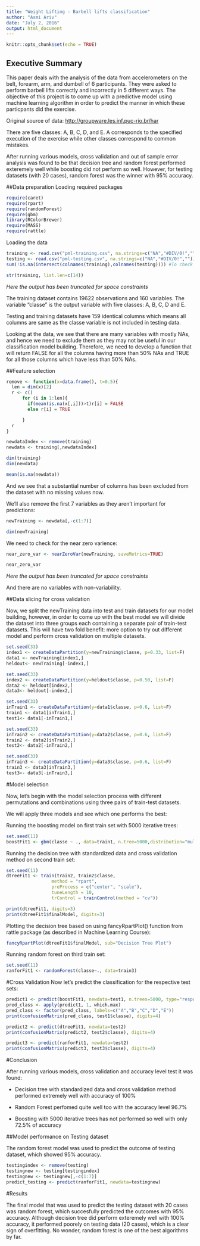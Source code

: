 ```yaml
---
title: "Weight Lifting - Barbell lifts classification"
author: "Asmi Ariv"
date: "July 2, 2016"
output: html_document
---
```


```r
knitr::opts_chunk$set(echo = TRUE)
```

## Executive Summary

This paper deals with the analysis of the data from accelerometers on the belt, forearm, arm, and dumbell of 6 participants. They were asked to perform barbell lifts correctly and incorrectly in 5 different ways. The objective of this project is to come up with a predictive model using machine learning algorithm in order to predict the manner in which these particpants did the exercise.

Original source of data: <http://groupware.les.inf.puc-rio.br/har>

There are five classes: A, B, C, D, and E. A corresponds to the specified execution of the exercise while other classes correspond to common mistakes.

After running various models, cross validation and out of sample error analysis was found to be that decision tree and random forest performed exteremely well while boosting did not perform so well. However, for testing datasets (with 20 cases), random forest was the winner with 95% accuracy.


##Data preparation
Loading required packages
```r
require(caret)
require(rpart)
require(randomForest)
require(gbm)
library(RColorBrewer)
require(MASS)
require(rattle)
```

Loading the data
```r
training <- read.csv("pml-training.csv", na.strings=c("NA","#DIV/0!",""))
testing <- read.csv("pml-testing.csv", na.strings=c("NA","#DIV/0!",""))
sum(!is.na(intersect(colnames(training),colnames(testing)))) #To check if both training and test datasets have the same columns.
```


```r
str(training, list.len=c(14))

```
*Here the output has been truncated for space constraints*


The training dataset contains 19622 observations and 160 variables. The variable "classe" is the output variable with five classes: A, B, C, D and E. 

Testing and training datasets have 159 identical columns which means all columns are same as the classe variable is not included in testing data.

Looking at the data, we see that there are many variables with mostly NAs, and
hence we need to exclude them as they may not be useful in our classification
model building. Therefore, we need to develop a function that will return 
FALSE for all the columns having more than 50% NAs and TRUE for all those columns
which have less than 50% NAs.

##Feature selection

```r
remove <- function(x=data.frame(), t=0.5){
  len = dim(x)[2]
  r <- c()
      for (i in 1:len){
        if(mean(is.na(x[,i]))>t)r[i] = FALSE
        else r[i] = TRUE

      }
  r
}

newdataIndex <- remove(training)
newdata <- training[,newdataIndex]

dim(training)
dim(newdata)

mean(is.na(newdata))
```

And we see that a substantial number of columns has been excluded from the 
dataset with no missing values now.

We'll also remove the first 7 variables as they aren't important for predictions:
```r
newTraining <- newdata[,-c(1:7)]

dim(newTraining)
```

We need to check for the near zero varience:

```r
near_zero_var <- nearZeroVar(newTraining, saveMetrics=TRUE)

near_zero_var
```
*Here the output has been truncated for space constraints*

And there are no variables with non-variability.

##Data slicing for cross validation

Now, we split the newTraining data into test and train datasets for our model 
building, however, in order to come up with the best model we will divide the dataset into three groups each containing a separate pair of train-test datasets.
This will have two fold benefit: more option to try out different model
and perform cross validation on multiple datasets.

```r

set.seed(33)
index1 <- createDataPartition(y=newTraining$classe, p=0.33, list=F)
data1 <- newTraining[index1,]
heldout<- newTraining[-index1,]

set.seed(33)
index2 <- createDataPartition(y=heldout$classe, p=0.50, list=F)
data2 <- heldout[index2,]
data3<- heldout[-index2,]

set.seed(33)
inTrain1 <- createDataPartition(y=data1$classe, p=0.6, list=F)
train1 <- data1[inTrain1,]
test1<- data1[-inTrain1,]

set.seed(33)
inTrain2 <- createDataPartition(y=data2$classe, p=0.6, list=F)
train2 <- data2[inTrain2,]
test2<- data2[-inTrain2,]

set.seed(33)
inTrain3 <- createDataPartition(y=data3$classe, p=0.6, list=F)
train3 <- data3[inTrain3,]
test3<- data3[-inTrain3,]


```

#Model selection

Now, let's begin with the model selection process with different permutations 
and combinations using three pairs of train-test datasets.

We will apply three models and see which one performs the best:

Running the boosting model on first train set with 5000 iterative trees:
```r
set.seed(11)
boostFit1 <- gbm(classe ~ ., data=train1, n.tree=5000,distribution="multinomial")
```

Running the decision tree with standardized data and cross validation method on second train set:
```r
set.seed(11)
dtreeFit1 <- train(train2, train2$classe,
                 method = "rpart",
                 preProcess = c("center", "scale"),
                 tuneLength = 10, 
                 trControl = trainControl(method = "cv"))

print(dtreeFit1, digits=3)
print(dtreeFit1$finalModel, digits=3)
```
Plotting the decision tree based on using fancyRpartPlot() function from rattle package (as described in Machine Learning Course):
```r
fancyRpartPlot(dtreeFit1$finalModel, sub="Decision Tree Plot")

```

Running random forest on third train set:
```r
set.seed(11)
ranforFit1 <- randomForest(classe~., data=train3)
```


#Cross Validation
Now let's predict the classification for the respective test sets:
```r
predict1 <- predict(boostFit1, newdata=test1, n.trees=5000, type="response")
pred_class <- apply(predict1, 1, which.max)
pred_class <- factor(pred_class, labels=c("A","B","C","D","E"))
print(confusionMatrix(pred_class, test1$classe), digits=4)

predict2 <- predict(dtreeFit1, newdata=test2)
print(confusionMatrix(predict2, test2$classe), digits=4)

predict3 <- predict(ranforFit1, newdata=test2)
print(confusionMatrix(predict3, test3$classe), digits=4)


```


#Conclusion

After running various models, cross validation and accuracy level test it was found:

* Decision tree with standardized data and cross validation method performed extremely well with accuracy of 100%

* Random Forest perfomed quite well too with the accuracy level 96.7%

* Boosting with 5000 iterative trees has not performed so well with only 72.5% of accuracy 


##Model performance on Testing dataset

The random forest model was used to predict the outcome of testing dataset, which showed 95% accuracy.

```r
testingindex <- remove(testing)
testingnew <- testing[testingindex]
testingnew <- testingnew[,-c(1:7)]
predict_testing <- predict(ranforFit1, newdata=testingnew)
```

#Results

The final model that was used to predict the testing dataset with 20 cases was random forest, which succesfully predicted the outcomes with 95% accuracy. Although decision tree did perform exteremely well with 100% accuracy, it performed poorely on testing data (20 cases), which is a clear sign of overfitting. No wonder, random forest is one of the best algorithms by far.















